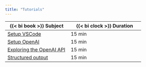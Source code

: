 ```yaml
---
title: "Tutorials"
---
```



| {{< bi book >}} Subject | {{< bi clock >}} Duration |
|-------|--------|
| [Setup VSCode](setup-vscode/index.qmd) | 15 min |
| [Setup OpenAI](setup-openai/index.qmd) | 15 min |
| [Exploring the OpenAI API](exploring-openai-models/index.ipynb) | 15 min |
| [Structured output](structured-output/index.ipynb) | 15 min |

